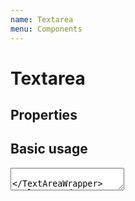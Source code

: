 ```yaml
---
name: Textarea
menu: Components
---
```



# Textarea

## Properties

<Props of={Textarea} />

## Basic usage

<Playground>
    <TextAreaWrapper>
        <Textarea name="name" />
    </TextAreaWrapper>
</Playground>

## Error usage

<Playground>
    <TextAreaWrapper>
        <Textarea
            label="Notice"
            id="1"
            error={true}
            noticeText="Name is required"
        />
    </TextAreaWrapper>
</Playground>

## Valid usage

<Playground>
    <TextAreaWrapper>
        <Textarea valid={true} />
    </TextAreaWrapper>
</Playground>

## Comment usage

<Playground>
    <TextAreaWrapper>
        <Textarea commentText="Comment" />
    </TextAreaWrapper>
</Playground>

## Success text usage

<Playground>
    <TextAreaWrapper>
        <Textarea successText="Field passed validation!" />
    </TextAreaWrapper>
</Playground>

## Disable usage

<Playground>
    <TextAreaWrapper>
        <Textarea disabled={true} />
    </TextAreaWrapper>
</Playground>
